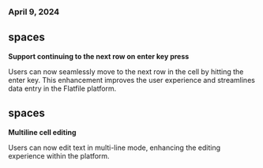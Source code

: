 ### April 9, 2024

## spaces

**Support continuing to the next row on enter key press**

Users can now seamlessly move to the next row in the cell by hitting the enter
key. This enhancement improves the user experience and streamlines data entry in
the Flatfile platform.

## spaces

**Multiline cell editing**

Users can now edit text in multi-line mode, enhancing the editing experience
within the platform.
